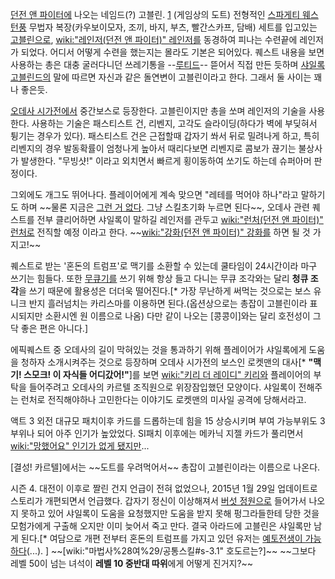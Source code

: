 [[던전 앤 파이터]]에 나오는 네임드(?) 고블린.
[attachment:/ScreenShot2014_0117_173657125.jpg]
(게임상의 도트)
전형적인 [[스파게티 웨스턴]]풍 무법자 복장(카우보이모자, 조끼, 바지, 부츠, 빨간스카프, 담배) 세트를 입고있는 [[고블린]]으로, [[wiki:"레인저(던전 앤 파이터)" 레인저]]를 동경하여 피나는 수련끝에 레인저가 되었다. 어디서 어떻게 수련을 했는지는 몰라도 기본은 되어있다. 퀘스트 내용을 보면 사용하는 총은 대충 굴러다니던 쓰레기통을 --[[루티드]]-- 뜯어서 직접 만든 듯하며 [[샤일록 고블린드]]의 말에 따르면 자신과 같은 돌연변이 고블린이라고 한다. 그래서 둘 사이는 꽤나 좋은듯.

[[오데사 시가전]]에서 중간보스로 등장한다. 고블린이지만 총을 쏘며 레인저의 기술을 사용한다. 사용하는 기술은 패스티스트 건, 리벤지, 고각도 슬라이딩(하다가 벽에 부딪혀서 튕기는 경우가 있다). 패스티스트 건은 근접할때 갑자기 쏴서 뒤로 밀려나게 하고, 특히 리벤지의 경우 발동확률이 엄청나게 높아서 때리다보면 리벤지로 콤보가 끊기는 불상사가 발생한다. "무빙샷!" 이라고 외치면서 빠르게 횡이동하여 쏘기도 하는데 슈퍼아머 판정이다.

그외에도 개그도 뛰어나다. 플레이어에게 계속 맞으면 "레테를 먹어야 하나"라고 말하기도 하며 ~~물론 지금은 [[그런 거 없다]]. 그냥 스킬초기화 누르면 된다~~, 오데사 관련 퀘스트를 전부 클리어하면 샤일록이 말하길 레인저를 관두고 [[wiki:"런처(던전 앤 파이터)" 런처]]로 전직할 예정 이라고 한다. ~~[[wiki:"강화(던전 앤 파이터)" 강화]]를 하면 될 것 가지고!~~

퀘스트로 받는 '혼돈의 트럼프'로 맥기를 소환할 수 있는데 쿨타임이 24시간이라 마구 쓰기는 힘들다. 또한 [[무큐기]]를 쓰기 위해 항상 들고 다니는 무큐 조각와는 달리 '''청큐 조각'''을 쓰기 때문에 활용성은 더더욱 떨어진다.[* 가장 무난하게 써먹는 것으로는 보스 유니크 반지 흘러넘치는 카리스마를 이용하면 된다.(옵션상으로는 총잡이 고블린이라 표시되지만 소환시엔 원 이름으로 나옴) 다만 같이 나오는 [콩콩이]와는 달리 호전성이 그닥 좋은 편은 아니다.]

에픽퀘스트 중 오데사의 길이 막혀있는 것을 통과하기 위해 플레이어가 샤일록에게 도움을 청하자 소개시켜주는 것으로 등장하며 오데사 시가전의 보스인 로켓맨의 대사[* '''"맥기! 스모크! 이 자식들 어디갔어!"''']를 보면 [[wiki:"키리 더 레이디" 키리]]와 플레이어의 부탁을 들어주려고 오데사의 카르텔 조직원으로 위장잠입했던 모양이다. 샤일록이 전해주는 런처로 전직해야하나 고민한다는 이야기도 로켓맨의 미사일 공격에 당해서라고.

액트 3 외전 대규모 패치이후 카드를 드롭하는데 힘을 15 상승시키며 부여 가능부위도 3부위나 되어 아주 인기가 높았었다. SI패치 이후에는 메카닉 지젤 카드가 풀리면서 [[wiki:"망했어요" 인기가 없게 됐지만]]...

[결성! 카르텔]에서는 ~~도트를 우려먹어서~~ 총잡이 고블린이라는 이름으로 나온다.

시즌 4. 대전이 이후로 짤린 건지 언급이 전혀 없었으나, 2015년 1월 29일 업데이트로 스토리가 개편되면서 언급했다. 갑자기 정신이 이상해져서 [[버섯 정원]]으로 들어가서 나오지 못하고 있어 샤일록이 도움을 요청했지만 도움을 받지 못해 펑그라들한테 당한 것을 모험가에게 구출해 오지만 이미 늦어서 죽고 만다. 결국 아라드에 고블린은 샤일록만 남게 된다.[* 여담으로 개편 전부터 혼돈의 트럼프를 가지고 있던 유저는 [http://gall.dcinside.com/board/view/?id=d_fighter_new&no=9387554&page=1 예토전생이 가능하다](...). ] ~~[wiki:"마법사%28여%29/공통스킬#s-3.1" 호도르는?]~~ ~~그보다 레벨 50이 넘는 녀석이 '''레벨 10 중반대 따위'''에게 어떻게 진거지?~~
